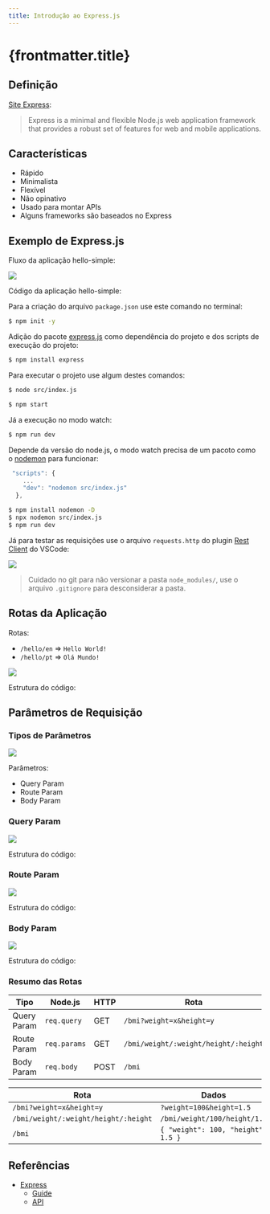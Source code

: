 ```yaml
---
title: Introdução ao Express.js
---
```



# {frontmatter.title}

## Definição

[Site Express](http://expressjs.com/):

> Express is a minimal and flexible Node.js web application framework that provides a robust set of features for web and mobile applications.

## Características

- Rápido
- Minimalista
- Flexível
- Não opinativo
- Usado para montar APIs
- Alguns frameworks são baseados no Express

## Exemplo de Express.js

<CodeTree src="/codes/expressjs/hello-simple" />

Fluxo da aplicação hello-simple:

![](/lp2/imgs/expressjs/hello-simple/flow.png)

Código da aplicação hello-simple:

<CodePreview src="/codes/expressjs/hello-simple/src/index.js" />

Para a criação do arquivo `package.json` use este comando no terminal:

```sh
$ npm init -y
```


Adição do pacote [express.js](https://www.npmjs.com/package/express) como dependência do projeto e dos scripts de execução do projeto:

```sh
$ npm install express
```

<CodePreview src="/codes/expressjs/hello-simple/package.json" highlightLines="8,9,15" />

Para executar o projeto use algum destes comandos:

```sh
$ node src/index.js
```

```sh
$ npm start
```

Já a execução no modo watch:

```sh
$ npm run dev
```

Depende da versão do node.js, o modo watch precisa de um pacoto como o [nodemon](https://www.npmjs.com/package/nodemon) para funcionar:

```js
 "scripts": {
    ...
    "dev": "nodemon src/index.js"
  },
```

```sh
$ npm install nodemon -D
$ npx nodemon src/index.js
$ npm run dev
```

Já para testar as requisições use o arquivo `requests.http` do plugin [Rest Client](https://marketplace.visualstudio.com/items?itemName=humao.rest-client) do VSCode:

<CodePreview src="/codes/expressjs/hello-simple/requests.http" />

![](/lp2/imgs/expressjs/hello-simple/response.png)

> Cuidado no git para não versionar a pasta `node_modules/`, use o arquivo `.gitignore` para desconsiderar a pasta.

<CodePreview src="/codes/expressjs/hello-simple/.gitignore" />

## Rotas da Aplicação

Rotas:

- `/hello/en` => `Hello World!`
- `/hello/pt` => `Olá Mundo!`

![](/lp2/imgs/expressjs/hello-lang/flow.png)

Estrutura do código:

<CodeTree src="/codes/expressjs/hello-lang" />

<CodePreview src="/codes/expressjs/hello-lang/src/index.js" />

<CodePreview src="/codes/expressjs/hello-lang/requests.http" />

## Parâmetros de Requisição

### Tipos de Parâmetros

![](/lp2/imgs/expressjs/params/flow.png)

Parâmetros:

- Query Param
- Route Param
- Body Param

### Query Param

![](/lp2/imgs/expressjs/bmi-query-param/flow.png)

Estrutura do código:

<CodeTree src="/codes/expressjs/bmi-query-param" />

<CodePreview src="/codes/expressjs/bmi-query-param/src/bmi.js" />

<CodePreview src="/codes/expressjs/bmi-query-param/src/index.js" highlightLines="7,8" />

<CodePreview src="/codes/expressjs/bmi-query-param/requests.http" />

### Route Param

![](/lp2/imgs/expressjs/bmi-route-param/flow.png)

Estrutura do código:

<CodeTree src="/codes/expressjs/bmi-route-param" />

<CodePreview src="/codes/expressjs/bmi-route-param/src/index.js" highlightLines="7,8" />

<CodePreview src="/codes/expressjs/bmi-route-param/requests.http" />

### Body Param

![](/lp2/imgs/expressjs/bmi-body-param/flow.png)

Estrutura do código:

<CodeTree src="/codes/expressjs/bmi-body-param" />

<CodePreview src="/codes/expressjs/bmi-body-param/src/index.js" highlightLines="6,9" />

<CodePreview src="/codes/expressjs/bmi-body-param/requests.http" />

### Resumo das Rotas

| Tipo        | Node.js      | HTTP | Rota                                 |
| ----------- | ------------ | ---- | ------------------------------------ |
| Query Param | `req.query`  | GET  | `/bmi?weight=x&height=y`             |
| Route Param | `req.params` | GET  | `/bmi/weight/:weight/height/:height` |
| Body Param  | `req.body`   | POST | `/bmi`                               |

| Rota                                 | Dados                              |
| ------------------------------------ | ---------------------------------- |
| `/bmi?weight=x&height=y`             | `?weight=100&height=1.5`           |
| `/bmi/weight/:weight/height/:height` | `/bmi/weight/100/height/1.5`       |
| `/bmi`                               | `{ "weight": 100, "height": 1.5 }` |

## Referências

- [Express](https://expressjs.com/)
  - [Guide](https://expressjs.com/en/guide/routing.html)
  - [API](https://expressjs.com/en/4x/api.html)
